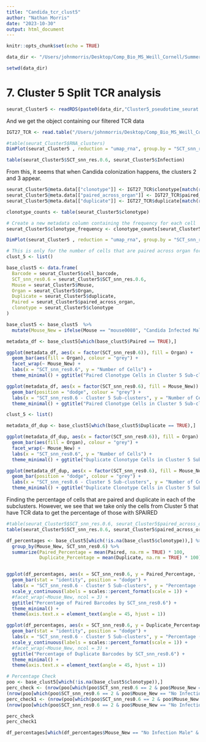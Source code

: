 ```yaml
---
title: "Candida_tcr_clust5"
author: "Nathan Morris"
date: "2023-10-30"
output: html_document
---
```


```r
knitr::opts_chunk$set(echo = TRUE)
```

```r
data_dir <- "/Users/johnmorris/Desktop/Comp_Bio_MS_Weill_Cornell/Summer_2023/Betel Lab/Betel:Iliev Candida Project/Candida_Migratory_TCR_Project/Data/"

setwd(data_dir)
```

# 7. Cluster 5 Split TCR analysis

```r
seurat_Cluster5 <- readRDS(paste0(data_dir,"Cluster5_pseudotime_seurat.rds"))
```

And we get the object containing our filtered TCR data
```r
IGT27_TCR <- read.table("/Users/johnmorris/Desktop/Comp_Bio_MS_Weill_Cornell/Summer_2023/Betel Lab/Betel:Iliev Candida Project/Candida_Migratory_TCR_Project/Data/IGT27_for_analysis.tsv", header = TRUE, sep = "\t")
```

```r
#table(seurat_Cluster5$RNA_clusters)
DimPlot(seurat_Cluster5 , reduction = "umap_rna", group.by = "SCT_snn_res.0.6", split.by = "Infection") 
```

```r
table(seurat_Cluster5$SCT_snn_res.0.6, seurat_Cluster5$Infection)
```

From this, it seems that when Candida colonization happens, the clusters 2 and 3 appear.

```r
seurat_Cluster5@meta.data[["clonotype"]] <- IGT27_TCR$clonotype[match(rownames(seurat_Cluster5@meta.data), IGT27_TCR$Barcode)] 
seurat_Cluster5@meta.data[["paired_across_organ"]] <- IGT27_TCR$paired_across_organ[match(rownames(seurat_Cluster5@meta.data), IGT27_TCR$Barcode)] 
seurat_Cluster5@meta.data[["duplicate"]] <- IGT27_TCR$duplicate[match(rownames(seurat_Cluster5@meta.data), IGT27_TCR$Barcode)] 
```

```r
clonotype_counts <- table(seurat_Cluster5$clonotype)

# Create a new metadata column containing the frequency for each cell
seurat_Cluster5$clonotype_frequency <- clonotype_counts[seurat_Cluster5$clonotype]
```

```r
DimPlot(seurat_Cluster5 , reduction = "umap_rna", group.by = "SCT_snn_res.0.6", split.by = "Infection", shape.by = "paired_across_organ", pt.size = (seurat_Cluster5$clonotype_frequency)*0.6) + ggtitle("Cluster 5 - Color by Cluster, Size by # of Cells with same Clonotype, Shape by Migratory") + theme(plot.title = element_text(size = 7, face = "bold"))
```

```r
# This is only for the number of cells that are paired across organ for the Cluster 5 across all mice
clust_5 <- list()

base_clust5 <- data.frame(
  Barcode = seurat_Cluster5$cell_barcode,
  SCT_snn_res0.6 = seurat_Cluster5$SCT_snn_res.0.6,
  Mouse = seurat_Cluster5$Mouse,
  Organ = seurat_Cluster5$Organ,
  Duplicate = seurat_Cluster5$duplicate,
  Paired = seurat_Cluster5$paired_across_organ,
  clonotype = seurat_Cluster5$clonotype
)

base_clust5 <- base_clust5  %>%
  mutate(Mouse_New = ifelse(Mouse == "mouse0080", "Candida Infected Male", ifelse(Mouse == "mouse0081", "Candida Infected Female", ifelse(Mouse == "mouse0082", "No Infection Male", Mouse))))

metadata_df <- base_clust5[which(base_clust5$Paired == TRUE),]

ggplot(metadata_df, aes(x = factor(SCT_snn_res0.6)), fill = Organ) +
  geom_bar(aes(fill = Organ), colour = "grey") +
  facet_wrap(~ Mouse_New) +
  labs(x = "SCT_snn_res0.6", y = "Number of Cells") +
  theme_minimal() + ggtitle("Paired Clonotype Cells in Cluster 5 Sub-clusters")

ggplot(metadata_df, aes(x = factor(SCT_snn_res0.6), fill = Mouse_New)) +
  geom_bar(position = "dodge", colour = "grey") +
  labs(x = "SCT_snn_res0.6 - Cluster 5 Sub-clusters", y = "Number of Cells") +
  theme_minimal() + ggtitle("Paired Clonotype Cells in Cluster 5 Sub-clusters")
```

```r
clust_5 <- list()

metadata_df_dup <- base_clust5[which(base_clust5$Duplicate == TRUE),]

ggplot(metadata_df_dup, aes(x = factor(SCT_snn_res0.6)), fill = Organ) +
  geom_bar(aes(fill = Organ), colour = "grey") +
  facet_wrap(~ Mouse_New) +
  labs(x = "SCT_snn_res0.6", y = "Number of Cells") +
  theme_minimal() + ggtitle("Duplicate Clonotype Cells in Cluster 5 Sub-clusters")

ggplot(metadata_df_dup, aes(x = factor(SCT_snn_res0.6), fill = Mouse_New)) +
  geom_bar(position = "dodge", colour = "grey") +
  labs(x = "SCT_snn_res0.6 - Cluster 5 Sub-clusters", y = "Number of Cells") +
  theme_minimal() + ggtitle("Duplicate Clonotype Cells in Cluster 5 Sub-clusters")
```

Finding the percentage of cells that are paired and duplicate in each of the subclusters. 
However, we see that we take only the cells from Cluster 5 that have TCR data to get the percentage of those with SPAIRED

```r
#table(seurat_Cluster5$SCT_snn_res.0.6, seurat_Cluster5$paired_across_organ, seurat_Cluster5$Infection)
table(seurat_Cluster5$SCT_snn_res.0.6, seurat_Cluster5$paired_across_organ, seurat_Cluster5$Mouse)

df_percentages <- base_clust5[which(!is.na(base_clust5$clonotype)),] %>%
  group_by(Mouse_New, SCT_snn_res0.6) %>%
  summarize(Paired_Percentage = mean(Paired, na.rm = TRUE) * 100,
            Duplicate_Percentage = mean(Duplicate, na.rm = TRUE) * 100)


ggplot(df_percentages, aes(x = SCT_snn_res0.6, y = Paired_Percentage, fill = Mouse_New)) +
  geom_bar(stat = "identity", position = "dodge") +
  labs(x = "SCT_snn_res0.6 - Cluster 5 Sub-clusters", y = "Percentage (%)") +
  scale_y_continuous(labels = scales::percent_format(scale = 1)) +
  #facet_wrap(~Mouse_New, ncol = 3) +
  ggtitle("Percentage of Paired Barcodes by SCT_snn_res0.6") +
  theme_minimal() +
  theme(axis.text.x = element_text(angle = 45, hjust = 1))

ggplot(df_percentages, aes(x = SCT_snn_res0.6, y = Duplicate_Percentage, fill = Mouse_New)) +
  geom_bar(stat = "identity", position = "dodge") +
  labs(x = "SCT_snn_res0.6 - Cluster 5 Sub-clusters", y = "Percentage (%)") +
  scale_y_continuous(labels = scales::percent_format(scale = 1)) +
  #facet_wrap(~Mouse_New, ncol = 3) +
  ggtitle("Percentage of Duplicate Barcodes by SCT_snn_res0.6") +
  theme_minimal() +
  theme(axis.text.x = element_text(angle = 45, hjust = 1))


```

```r
# Percentage Check
poo <- base_clust5[which(!is.na(base_clust5$clonotype)),]
perc_check <- (nrow(poo[which(poo$SCT_snn_res0.6 == 2 & poo$Mouse_New == "No Infection Male" & poo$Paired == TRUE),]))/
(nrow(poo[which(poo$SCT_snn_res0.6 == 2 & poo$Mouse_New == "No Infection Male"),]))
perc_check1 <- (nrow(poo[which(poo$SCT_snn_res0.6 == 2 & poo$Mouse_New == "No Infection Male" & poo$Duplicate == TRUE),]))/
(nrow(poo[which(poo$SCT_snn_res0.6 == 2 & poo$Mouse_New == "No Infection Male"),]))

perc_check
perc_check1

df_percentages[which(df_percentages$Mouse_New == "No Infection Male" & df_percentages$SCT_snn_res0.6 == 2),]

```